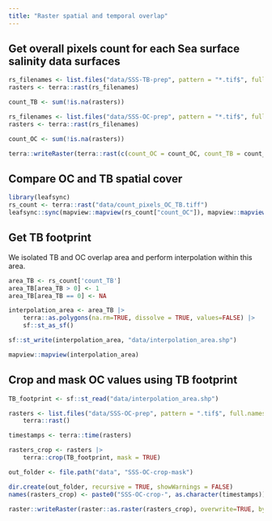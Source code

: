 ```yaml
---
title: "Raster spatial and temporal overlap"
---
```


## Get overall pixels count for each Sea surface salinity data surfaces

```R
rs_filenames <- list.files("data/SSS-TB-prep", pattern = "*.tif$", full.names = TRUE)
rasters <- terra::rast(rs_filenames)

count_TB <- sum(!is.na(rasters))

rs_filenames <- list.files("data/SSS-OC-prep", pattern = "*.tif$", full.names = TRUE)
rasters <- terra::rast(rs_filenames)

count_OC <- sum(!is.na(rasters))

terra::writeRaster(terra::rast(c(count_OC = count_OC, count_TB = count_TB)), "data/count_pixels_OC_TB.tiff")
```

## Compare OC and TB spatial cover

```R
library(leafsync)
rs_count <- terra::rast("data/count_pixels_OC_TB.tiff")
leafsync::sync(mapview::mapview(rs_count["count_OC"]), mapview::mapview(rs_count["count_TB"]))
```

## Get TB footprint

We isolated TB and OC overlap area and perform interpolation within this area.

```R
area_TB <- rs_count['count_TB']
area_TB[area_TB > 0] <- 1
area_TB[area_TB == 0] <- NA 

interpolation_area <- area_TB |>
    terra::as.polygons(na.rm=TRUE, dissolve = TRUE, values=FALSE) |>
    sf::st_as_sf()

sf::st_write(interpolation_area, "data/interpolation_area.shp")

mapview::mapview(interpolation_area)
```

## Crop and mask OC values using TB footprint

```R
TB_footprint <- sf::st_read("data/interpolation_area.shp")

rasters <- list.files("data/SSS-OC-prep", pattern = ".tif$", full.names = TRUE) |>
    terra::rast()

timestamps <- terra::time(rasters)

rasters_crop <- rasters |>
    terra::crop(TB_footprint, mask = TRUE)

out_folder <- file.path("data", "SSS-OC-crop-mask")

dir.create(out_folder, recursive = TRUE, showWarnings = FALSE)
names(rasters_crop) <- paste0("SSS-OC-crop-", as.character(timestamps))

raster::writeRaster(raster::as.raster(rasters_crop), overwrite=TRUE, bylayer = file.path("data", "SSS-OC-crop-mask", paste0(names(rasters_crop), "_crop.tif")))
```
